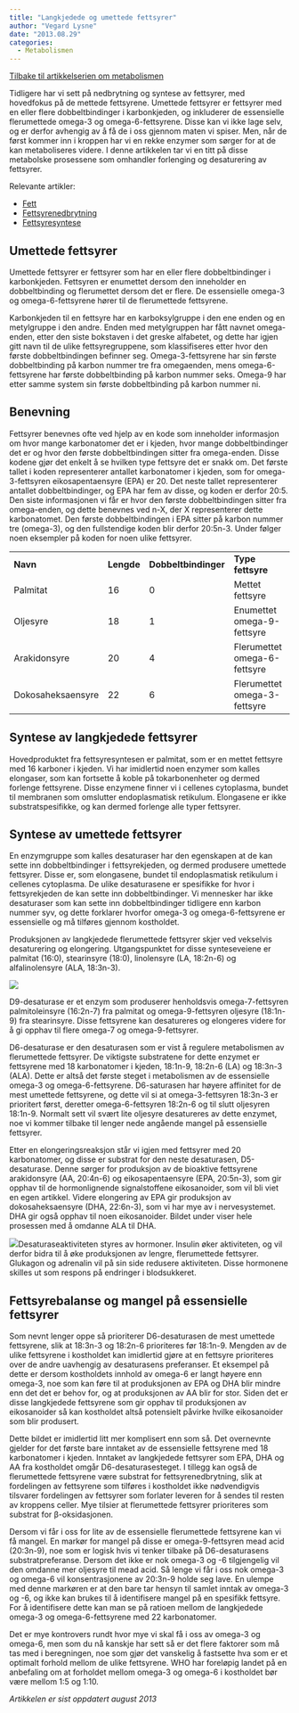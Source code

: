 ```yaml
---
title: "Langkjedede og umettede fettsyrer"
author: "Vegard Lysne"
date: "2013.08.29"
categories: 
  - Metabolismen
---
```


[Tilbake til artikkelserien om metabolismen](../../metabolismen.html)

Tidligere har vi sett på nedbrytning og syntese av fettsyrer, med hovedfokus på de mettede fettsyrene. Umettede fettsyrer er fettsyrer med en eller flere dobbeltbindinger i karbonkjeden, og inkluderer de essensielle flerumettede omega-3 og omega-6-fettsyrene. Disse kan vi ikke lage selv, og er derfor avhengig av å få de i oss gjennom maten vi spiser. Men, når de først kommer inn i kroppen har vi en rekke enzymer som sørger for at de kan metaboliseres videre. I denne artikkelen tar vi en titt på disse metabolske prosessene som omhandler forlenging og desaturering av fettsyrer.

Relevante artikler:

-   [Fett](http://www.friskogfunksjonell.no/fett/ "Fett")
-   [Fettsyrenedbrytning](http://www.friskogfunksjonell.no/fettsyrenedbrytning/ "Fettsyrenedbrytning – β-oksidasjon")
-   [Fettsyresyntese](http://www.friskogfunksjonell.no/fettsyresyntese/ "Fettsyresyntese")

## Umettede fettsyrer

Umettede fettsyrer er fettsyrer som har en eller flere dobbeltbindinger i karbonkjeden. Fettsyren er enumettet dersom den inneholder en dobbeltbinding og flerumettet dersom det er flere. De essensielle omega-3 og omega-6-fettsyrene hører til de flerumettede fettsyrene.

Karbonkjeden til en fettsyre har en karboksylgruppe i den ene enden og en metylgruppe i den andre. Enden med metylgruppen har fått navnet omega-enden, etter den siste bokstaven i det greske alfabetet, og dette har igjen gitt navn til de ulike fettsyregruppene, som klassifiseres etter hvor den første dobbeltbindingen befinner seg. Omega-3-fettsyrene har sin første dobbeltbinding på karbon nummer tre fra omegaenden, mens omega-6-fettsyrene har første dobbeltbinding på karbon nummer seks. Omega-9 har etter samme system sin første dobbeltbinding på karbon nummer ni.

## Benevning

Fettsyrer benevnes ofte ved hjelp av en kode som inneholder informasjon om hvor mange karbonatomer det er i kjeden, hvor mange dobbeltbindinger det er og hvor den første dobbeltbindingen sitter fra omega-enden. Disse kodene gjør det enkelt å se hvilken type fettsyre det er snakk om. Det første tallet i koden representerer antallet karbonatomer i kjeden, som for omega-3-fettsyren eikosapentaensyre (EPA) er 20. Det neste tallet representerer antallet dobbeltbindinger, og EPA har fem av disse, og koden er derfor 20:5. Den siste informasjonen vi får er hvor den første dobbeltbindingen sitter fra omega-enden, og dette benevnes ved n-X, der X representerer dette karbonatomet. Den første dobbeltbindingen i EPA sitter på karbon nummer tre (omega-3), og den fullstendige koden blir derfor 20:5n-3. Under følger noen eksempler på koden for noen ulike fettsyrer.

|  |  |  |  |  |
|-------------|-------------|-------------|-----------------|-------------|
| **Navn** | **Lengde** | **Dobbeltbindinger** | **Type fettsyre** | **Kode** |
| Palmitat | 16 | 0 | Mettet fettsyre | 16:0 |
| Oljesyre | 18 | 1 | Enumettet omega-9-fettsyre | 18:1n-9 |
| Arakidonsyre | 20 | 4 | Flerumettet omega-6-fettsyre | 20:4n-6 |
| Dokosaheksaensyre | 22 | 6 | Flerumettet omega-3-fettsyre | 22:6n-3 |

## Syntese av langkjedede fettsyrer

Hovedproduktet fra fettsyresyntesen er palmitat, som er en mettet fettsyre med 16 karboner i kjeden. Vi har imidlertid noen enzymer som kalles elongaser, som kan fortsette å koble på tokarbonenheter og dermed forlenge fettsyrene. Disse enzymene finner vi i cellenes cytoplasma, bundet til membranen som omslutter endoplasmatisk retikulum. Elongasene er ikke substratspesifikke, og kan dermed forlenge alle typer fettsyrer.

## Syntese av umettede fettsyrer

En enzymgruppe som kalles desaturaser har den egenskapen at de kan sette inn dobbeltbindinger i fettsyrekjeden, og dermed produsere umettede fettsyrer. Disse er, som elongasene, bundet til endoplasmatisk retikulum i cellenes cytoplasma. De ulike desaturasene er spesifikke for hvor i fettsyrekjeden de kan sette inn dobbeltbindinger. Vi mennesker har ikke desaturaser som kan sette inn dobbeltbindinger tidligere enn karbon nummer syv, og dette forklarer hvorfor omega-3 og omega-6-fettsyrene er essensielle og må tilføres gjennom kostholdet.

Produksjonen av langkjedede flerumettede fettsyrer skjer ved vekselvis desaturering og elongering. Utgangspunktet for disse synteseveiene er palmitat (16:0), stearinsyre (18:0), linolensyre (LA, 18:2n-6) og alfalinolensyre (ALA, 18:3n-3).

![](images/clipboard-3265827869.png)

D9-desaturase er et enzym som produserer henholdsvis omega-7-fettsyren palmitoleinsyre (16:2n-7) fra palmitat og omega-9-fettsyren oljesyre (18:1n-9) fra stearinsyre. Disse fettsyrene kan desatureres og elongeres videre for å gi opphav til flere omega-7 og omega-9-fettsyrer.

D6-desaturase er den desaturasen som er vist å regulere metabolismen av flerumettede fettsyrer. De viktigste substratene for dette enzymet er fettsyrene med 18 karbonatomer i kjeden, 18:1n-9, 18:2n-6 (LA) og 18:3n-3 (ALA). Dette er altså det første steget i metabolismen av de essensielle omega-3 og omega-6-fettsyrene. D6-saturasen har høyere affinitet for de mest umettede fettsyrene, og dette vil si at omega-3-fettsyren 18:3n-3 er prioritert først, deretter omega-6-fettsyren 18:2n-6 og til slutt oljesyren 18:1n-9. Normalt sett vil svært lite oljesyre desatureres av dette enzymet, noe vi kommer tilbake til lenger nede angående mangel på essensielle fettsyrer.

Etter en elongeringsreaksjon står vi igjen med fettsyrer med 20 karbonatomer, og disse er substrat for den neste desaturasen, D5-desaturase. Denne sørger for produksjon av de bioaktive fettsyrene arakidonsyre (AA, 20:4n-6) og eikosapentaensyre (EPA, 20:5n-3), som gir opphav til de hormonlignende signalstoffene eikosanoider, som vil bli viet en egen artikkel. Videre elongering av EPA gir produksjon av dokosaheksaensyre (DHA, 22:6n-3), som vi har mye av i nervesystemet. DHA gir også opphav til noen eikosanoider. Bildet under viser hele prosessen med å omdanne ALA til DHA.

![](images/clipboard-2168023656.png)Desaturaseaktiviteten styres av hormoner. Insulin øker aktiviteten, og vil derfor bidra til å øke produksjonen av lengre, flerumettede fettsyrer. Glukagon og adrenalin vil på sin side redusere aktiviteten. Disse hormonene skilles ut som respons på endringer i blodsukkeret.

## Fettsyrebalanse og mangel på essensielle fettsyrer

Som nevnt lenger oppe så prioriterer D6-desaturasen de mest umettede fettsyrene, slik at 18:3n-3 og 18:2n-6 prioriteres før 18:1n-9. Mengden av de ulike fettsyrene i kostholdet kan imidlertid gjøre at en fettsyre prioriteres over de andre uavhengig av desaturasens preferanser. Et eksempel på dette er dersom kostholdets innhold av omega-6 er langt høyere enn omega-3, noe som kan føre til at produksjonen av EPA og DHA blir mindre enn det det er behov for, og at produksjonen av AA blir for stor. Siden det er disse langkjedede fettsyrene som gir opphav til produksjonen av eikosanoider så kan kostholdet altså potensielt påvirke hvilke eikosanoider som blir produsert.

Dette bildet er imidlertid litt mer komplisert enn som så. Det overnevnte gjelder for det første bare inntaket av de essensielle fettsyrene med 18 karbonatomer i kjeden. Inntaket av langkjedede fettsyrer som EPA, DHA og AA fra kostholdet omgår D6-desaturasesteget. I tillegg kan også de flerumettede fettsyrene være substrat for fettsyrenedbrytning, slik at fordelingen av fettsyrene som tilføres i kostholdet ikke nødvendigvis tilsvarer fordelingen av fettsyrer som forlater leveren for å sendes til resten av kroppens celler. Mye tilsier at flerumettede fettsyrer prioriteres som substrat for β-oksidasjonen.

Dersom vi får i oss for lite av de essensielle flerumettede fettsyrene kan vi få mangel. En markør for mangel på disse er omega-9-fettsyren mead acid (20:3n-9), noe som er logisk hvis vi tenker tilbake på D6-desaturasens substratpreferanse. Dersom det ikke er nok omega-3 og -6 tilgjengelig vil den omdanne mer oljesyre til mead acid. Så lenge vi får i oss nok omega-3 og omega-6 vil konsentrasjonene av 20:3n-9 holde seg lave. En ulempe med denne markøren er at den bare tar hensyn til samlet inntak av omega-3 og -6, og ikke kan brukes til å identifisere mangel på en spesifikk fettsyre. For å identifisere dette kan man se på ratioen mellom de langkjedede omega-3 og omega-6-fettsyrene med 22 karbonatomer.

Det er mye kontrovers rundt hvor mye vi skal få i oss av omega-3 og omega-6, men som du nå kanskje har sett så er det flere faktorer som må tas med i beregningen, noe som gjør det vanskelig å fastsette hva som er et optimalt forhold mellom de ulike fettsyrene. WHO har foreløpig landet på en anbefaling om at forholdet mellom omega-3 og omega-6 i kostholdet bør være mellom 1:5 og 1:10.

*Artikkelen er sist oppdatert august 2013*
